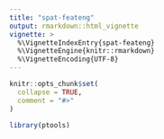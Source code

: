 ```yaml
---
title: "spat-feateng"
output: rmarkdown::html_vignette
vignette: >
  %\VignetteIndexEntry{spat-feateng}
  %\VignetteEngine{knitr::rmarkdown}
  %\VignetteEncoding{UTF-8}
---
```


```r
knitr::opts_chunk$set(
  collapse = TRUE,
  comment = "#>"
)
```

```r
library(ptools)
```
